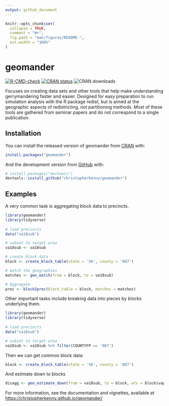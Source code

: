 ```yaml
---
output: github_document
---
```


<!-- README.md is generated from README.Rmd. Please edit that file -->

```r
knitr::opts_chunk$set(
  collapse = TRUE,
  comment = "#>",
  fig.path = "man/figures/README-",
  out.width = "100%"
)
```

# geomander

<!-- badges: start -->
[![R-CMD-check](https://github.com/christopherkenny/geomander/workflows/R-CMD-check/badge.svg)](https://github.com/christopherkenny/geomander/actions)
[![CRAN status](https://www.r-pkg.org/badges/version/geomander)](https://CRAN.R-project.org/package=geomander)
![CRAN downloads](http://cranlogs.r-pkg.org/badges/grand-total/geomander)
<!-- badges: end -->

Focuses on creating data sets and other tools that help make understanding gerrymandering faster and easier. Designed for easy preparation to run simulation analysis with the R package redist, but is aimed at the geographic aspects of redistricting, not partitioning methods. Most of these tools are gathered from seminar papers and do not correspond to a single publication.

## Installation

You can install the released version of geomander from [CRAN](https://CRAN.R-project.org) with:

``` r
install.packages("geomander")
```

And the development version from [GitHub](https://github.com/) with:

``` r
# install.packages("devtools")
devtools::install_github("christopherkenny/geomander")
```



## Examples

A very common task is aggregating block data to precincts.

```r
library(geomander)
library(tidyverse)
 
# load precincts
data("va18sub")

# subset to target area
va18sub <- va18sub

# create block data
block <- create_block_table(state = 'VA', county = '087')  

# match the geographies
matches <- geo_match(from = block, to = va18sub)

# Aggregate
prec <- block2prec(block_table = block, matches = matches)

```

Other important tasks include breaking data into pieces by blocks underlying them.
```r
library(geomander)
library(tidyverse)
 
# load precincts
data("va18sub")

# subset to target area
va18sub <- va18sub %>% filter(COUNTYFP == '087')
```

Then we can get common block data:
```r
block <- create_block_table(state = 'VA', county = '087')  
```

And estimate down to blocks
```r
disagg <- geo_estimate_down(from = va18sub, to = block, wts = block$vap, value = va18sub$G18USSRSTE)
```

For more information, see the documentation and vignettes, available at [https://christopherkenny.github.io/geomander/](https://christopherkenny.github.io/geomander/)
